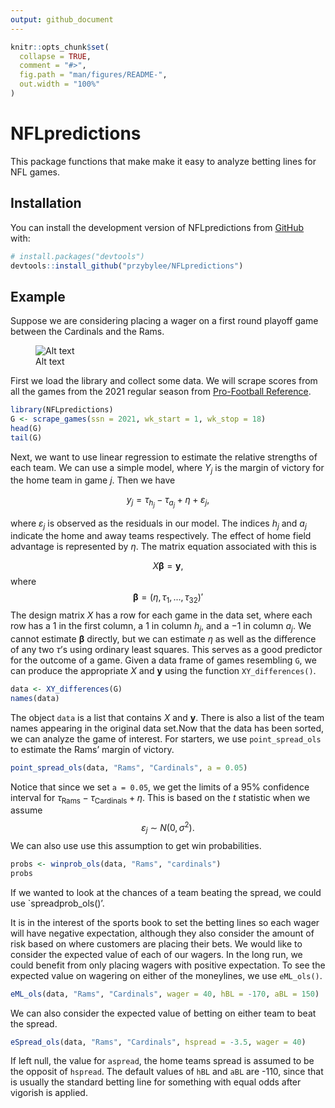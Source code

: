 ```yaml
---
output: github_document
---
```


<!-- README.md is generated from README.Rmd. Please edit that file -->

```r
knitr::opts_chunk$set(
  collapse = TRUE,
  comment = "#>",
  fig.path = "man/figures/README-",
  out.width = "100%"
)
```

# NFLpredictions

<!-- badges: start -->
<!-- badges: end -->

This package functions that make make it easy to analyze betting lines for NFL games.

## Installation

You can install the development version of NFLpredictions from [GitHub](https://github.com/) with:

``` r
# install.packages("devtools")
devtools::install_github("przybylee/NFLpredictions")
```

## Example

Suppose we are considering placing a wager on a first round playoff game between the Cardinals and the Rams.

![Alt text](README_images/SampleBettingLine.PNG)

First we load the library and collect some data.  We will scrape scores from all the games from the 2021 regular season from [Pro-Football Reference](https://www.pro-football-reference.com/).

```r
library(NFLpredictions)
G <- scrape_games(ssn = 2021, wk_start = 1, wk_stop = 18)
head(G)
tail(G)

```

Next, we want to use linear regression to estimate the relative strengths of each team.  We can use a simple model, where $Y_j$ is the margin of victory for the home team in game $j$.  Then we have

$$
y_j = \tau_{h_j} - \tau_{a_j} + \eta + \varepsilon_j,
$$

where $\varepsilon_j$ is observed as the residuals in our model.  The indices $h_j$ and $a_j$ indicate the home and away teams respectively.  The effect of home field advantage is represented by $\eta$.  The matrix equation associated with this is 

$$
X\pmb{\beta} = \mathbf{y},
$$
where 
$$
\pmb{\beta} = (\eta,\tau_1,...,\tau_{32})'
$$
The design matrix $X$ has a row for each game in the data set, where each row has a 1 in the first column, a 1 in column $h_j$, and a $-1$ in column $a_j$.  We cannot estimate $\pmb{\beta}$ directly, but we can estimate $\eta$ as well as the difference of any two $\tau$'s using ordinary least squares.  This serves as a good predictor for the outcome of a game.  Given a data frame of games resembling `G`, we can produce the appropriate $X$ and $\mathbf{y}$ using the function `XY_differences()`.
```r
data <- XY_differences(G)
names(data)
```

The object `data` is a list that contains $X$ and $\mathbf{y}$.  There is also a list of the team names appearing in the original data set.Now that the data has been sorted, we can analyze the game of interest.  For starters, we use `point_spread_ols` to estimate the Rams' margin of victory.
```r
point_spread_ols(data, "Rams", "Cardinals", a = 0.05)
```
Notice that since we set `a = 0.05`, we get the limits of a 95% confidence interval for $\tau_{\text{Rams}} - \tau_{\text{Cardinals}}+\eta$.  This is based on the $t$ statistic when we assume 
$$
\varepsilon_j\:{\sim}\:N(0,\sigma^2).
$$
We can also use use this assumption to get win probabilities.
```r
probs <- winprob_ols(data, "Rams", "cardinals")
probs
```
If we wanted to look at the chances of a team beating the spread, we could use `spreadprob_ols()'.

It is in the interest of the sports book to set the betting lines so each wager will have negative expectation, although they also consider the amount of risk based on where customers are placing their bets.  We would like to consider the expected value of each of our wagers.  In the long run, we could benefit from only placing wagers with positive expectation.  To see the expected value on wagering on either of the moneylines, we use `eML_ols()`.
```r
eML_ols(data, "Rams", "Cardinals", wager = 40, hBL = -170, aBL = 150)
```

We can also consider the expected value of betting on either team to beat the spread.
```r
eSpread_ols(data, "Rams", "Cardinals", hspread = -3.5, wager = 40)
```
If left null, the value for `aspread`, the home teams spread is assumed to be the opposit of `hspread`.  The default values of `hBL` and `aBL` are -110, since that is usually the standard betting line for something with equal odds after vigorish is applied.

